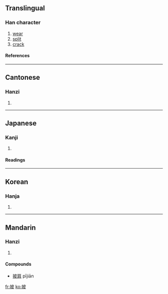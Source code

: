 ==Translingual==
===Han character===
{{Han char|rn=64|rad=手|as=05|sn=8|four=5404<sub>7</sub>|canj=手木竹水 (QDHE)}}
# [[wear]]
# [[split]]
# [[crack]]
====References====
{{Han ref|kx=0422.200|dkj=11909|dj=0770.170|hdz=31861.010|uh=62AB|ud=25259|bh=A9DC|bd=43484}}
----
==Cantonese==
===Hanzi===
{{yue-hanzi|jyut=|y=pei1}}
# {{defn|Cantonese}}
----
==Japanese==
===Kanji===
{{ja-kanji|grade=c|rs=手05}}
# {{defn|Japanese}} 
====Readings====
{{ja-readings|on=[[ひ]] (hi)|kun=[[ひらく]] (hiraku)}}
----
==Korean==
===Hanja===
{{ko-hanja|hangeul=피|eumhun=|rv=pi|mr=p'i|y=phi}}
# {{defn|Korean}}
----
==Mandarin==
===Hanzi===
{{cmn-hanzi|pin=[[pī]] (pi1)|wg=p'i<sup>1</sup>}}
# {{defn|Mandarin}}

====Compounds====
*[[披肩]] pījiān
[[fr:披]]
[[ko:披]]